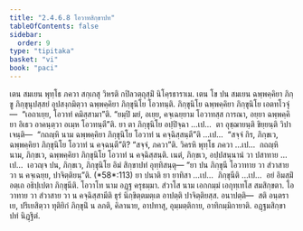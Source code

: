 ```yaml
---
title: "2.4.6.8 โอวาทสิกฺขาปท"
tableOfContents: false
sidebar:
  order: 9
type: "tipitaka"
basket: "vi"
book: "paci"
---
```



<DynamicBreadcrumb />

<Division number="1054" book="paci">

<Paragraph number="3159" book="paci">
เตน สมเยน พุทฺโธ ภควา สกฺเกสุ วิหรติ กปิลวตฺถุสฺมิํ นิโคฺรธาราเม. เตน โข ปน สมเยน ฉพฺพคฺคิยา ภิกฺขู ภิกฺขุนุปสฺสยํ อุปสงฺกมิตฺวา ฉพฺพคฺคิยา ภิกฺขุนิโย โอวทนฺติ. ภิกฺขุนิโย ฉพฺพคฺคิยา ภิกฺขุนิโย เอตทโวจุํ—  “เอถาเยฺย, โอวาทํ คมิสฺสามา”ติ. “ยมฺปิ มยํ, อเยฺย, คจฺเฉยฺยาม โอวาทสฺส การณา, อยฺยา ฉพฺพคฺคิยา อิเธว อาคนฺตฺวา อเมฺห โอวทนฺตี”ติ.
</Paragraph>

<Paragraph number="3160" book="paci">
ยา ตา ภิกฺขุนิโย อปฺปิจฺฉา …เป…  ตา อุชฺฌายนฺติ ขิยฺยนฺติ วิปาเจนฺติ—  “กถญฺหิ นาม ฉพฺพคฺคิยา ภิกฺขุนิโย โอวาทํ น คจฺฉิสฺสนฺตี”ติ …เป…  “สจฺจํ กิร, ภิกฺขเว, ฉพฺพคฺคิยา ภิกฺขุนิโย โอวาทํ น คจฺฉนฺตี”ติ? “สจฺจํ, ภควา”ติ. วิครหิ พุทฺโธ ภควา …เป…  กถญฺหิ นาม, ภิกฺขเว, ฉพฺพคฺคิยา ภิกฺขุนิโย โอวาทํ น คจฺฉิสฺสนฺติ. เนตํ, ภิกฺขเว, อปฺปสนฺนานํ วา ปสาทาย …เป…  เอวญฺจ ปน, ภิกฺขเว, ภิกฺขุนิโย อิมํ สิกฺขาปทํ อุทฺทิสนฺตุ—
</Paragraph>

</Division>
<Division number="1055" book="paci">

<Paragraph number="3161" book="paci">
<Emphasis>“ยา ปน ภิกฺขุนี โอวาทาย วา สํวาสาย วา น คจฺเฉยฺย, ปาจิตฺติยนฺ”</Emphasis>ติ. (*58*:<Emphasis>113</Emphasis>)
</Paragraph>

</Division>
<Division number="1056" book="paci">

<Paragraph number="3162" book="paci">
<Emphasis>ยา ปนา</Emphasis>ติ ยา ยาทิสา …เป…  <Emphasis>ภิกฺขุนี</Emphasis>ติ …เป…  อยํ อิมสฺมิํ อตฺเถ อธิปฺเปตา ภิกฺขุนีติ.
</Paragraph>

<Paragraph number="3163" book="paci">
<Emphasis>โอวาโท</Emphasis> นาม อฏฺฐ ครุธมฺมา.
</Paragraph>

<Paragraph number="3164" book="paci">
<Emphasis>สํวาโส</Emphasis> นาม เอกกมฺมํ เอกุทฺเทโส สมสิกฺขตา. โอวาทาย วา สํวาสาย วา น คจฺฉิสฺสามีติ ธุรํ นิกฺขิตฺตมตฺเต อาปตฺติ ปาจิตฺติยสฺส.
</Paragraph>

</Division>
<Division number="1057" book="paci">

<Paragraph number="3165" book="paci">
อนาปตฺติ—  สติ อนฺตราเย, ปริเยสิตฺวา ทุติยิกํ ภิกฺขุนิํ น ลภติ, คิลานาย, อาปทาสุ, อุมฺมตฺติกาย, อาทิกมฺมิกายาติ.

</Paragraph>
</Division>

<Paragraph number="3166" type="center" book="paci">
อฏฺฐมสิกฺขาปทํ นิฏฺฐิตํ.
</Paragraph>